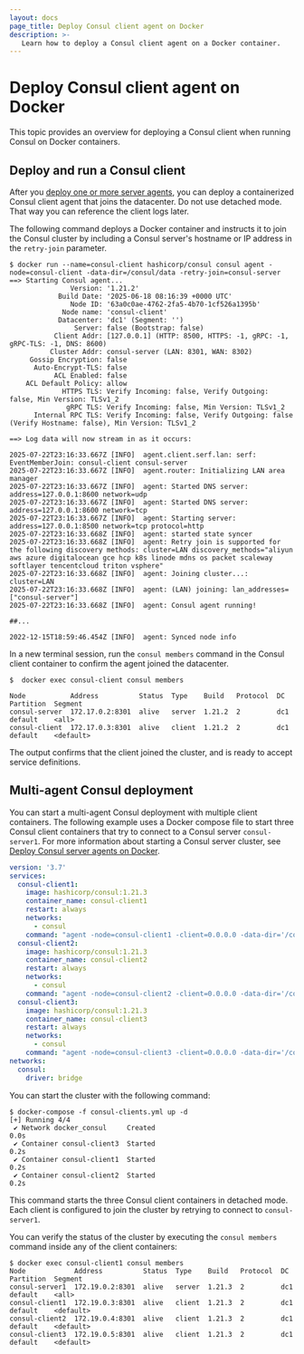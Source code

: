 ```yaml
---
layout: docs
page_title: Deploy Consul client agent on Docker
description: >-
   Learn how to deploy a Consul client agent on a Docker container.
---
```


# Deploy Consul client agent on Docker

This topic provides an overview for deploying a Consul client when running Consul on Docker containers.

## Deploy and run a Consul client

After you [deploy one or more server agents](/consul/docs/deploy/server/docker), you can deploy a containerized Consul client agent that joins the datacenter. Do not use detached mode. That way you can reference the client logs later.

The following command deploys a Docker container and instructs it to join the Consul cluster by including a Consul server's hostname or IP address in the `retry-join` parameter.

```shell-session
$ docker run --name=consul-client hashicorp/consul consul agent -node=consul-client -data-dir=/consul/data -retry-join=consul-server
==> Starting Consul agent...
               Version: '1.21.2'
            Build Date: '2025-06-18 08:16:39 +0000 UTC'
               Node ID: '63a0c0ae-4762-2fa5-4b70-1cf526a1395b'
             Node name: 'consul-client'
            Datacenter: 'dc1' (Segment: '')
                Server: false (Bootstrap: false)
           Client Addr: [127.0.0.1] (HTTP: 8500, HTTPS: -1, gRPC: -1, gRPC-TLS: -1, DNS: 8600)
          Cluster Addr: consul-server (LAN: 8301, WAN: 8302)
     Gossip Encryption: false
      Auto-Encrypt-TLS: false
           ACL Enabled: false
    ACL Default Policy: allow
             HTTPS TLS: Verify Incoming: false, Verify Outgoing: false, Min Version: TLSv1_2
              gRPC TLS: Verify Incoming: false, Min Version: TLSv1_2
      Internal RPC TLS: Verify Incoming: false, Verify Outgoing: false (Verify Hostname: false), Min Version: TLSv1_2

==> Log data will now stream in as it occurs:

2025-07-22T23:16:33.667Z [INFO]  agent.client.serf.lan: serf: EventMemberJoin: consul-client consul-server
2025-07-22T23:16:33.667Z [INFO]  agent.router: Initializing LAN area manager
2025-07-22T23:16:33.667Z [INFO]  agent: Started DNS server: address=127.0.0.1:8600 network=udp
2025-07-22T23:16:33.667Z [INFO]  agent: Started DNS server: address=127.0.0.1:8600 network=tcp
2025-07-22T23:16:33.667Z [INFO]  agent: Starting server: address=127.0.0.1:8500 network=tcp protocol=http
2025-07-22T23:16:33.668Z [INFO]  agent: started state syncer
2025-07-22T23:16:33.668Z [INFO]  agent: Retry join is supported for the following discovery methods: cluster=LAN discovery_methods="aliyun aws azure digitalocean gce hcp k8s linode mdns os packet scaleway softlayer tencentcloud triton vsphere"
2025-07-22T23:16:33.668Z [INFO]  agent: Joining cluster...: cluster=LAN
2025-07-22T23:16:33.668Z [INFO]  agent: (LAN) joining: lan_addresses=["consul-server"]
2025-07-22T23:16:33.668Z [INFO]  agent: Consul agent running!

##...

2022-12-15T18:59:46.454Z [INFO]  agent: Synced node info
```

In a new terminal session, run the `consul members` command in the Consul client container to confirm the agent joined the datacenter.

```shell-session
$  docker exec consul-client consul members
```

```plaintext hideClipboard
Node           Address          Status  Type    Build   Protocol  DC   Partition  Segment
consul-server  172.17.0.2:8301  alive   server  1.21.2  2         dc1  default    <all>
consul-client  172.17.0.3:8301  alive   client  1.21.2  2         dc1  default    <default>
```

The output confirms that the client joined the cluster, and is ready to accept service definitions.

## Multi-agent Consul deployment

You can start a multi-agent Consul deployment with multiple client containers. The following example uses a Docker compose file to start three Consul client containers that try to connect to a Consul server `consul-server1`. For more information about starting a Consul server cluster, see [Deploy Consul server agents on Docker](/docs/deploy/server/docker).

<CodeBlockConfig filename="consul-clients.yml">

```yaml
version: '3.7'
services:
  consul-client1:
    image: hashicorp/consul:1.21.3
    container_name: consul-client1
    restart: always
    networks:
      - consul
    command: "agent -node=consul-client1 -client=0.0.0.0 -data-dir='/consul/data' -retry-join=consul-server1"
  consul-client2:
    image: hashicorp/consul:1.21.3
    container_name: consul-client2
    restart: always
    networks:
      - consul
    command: "agent -node=consul-client2 -client=0.0.0.0 -data-dir='/consul/data' -retry-join=consul-server1"
  consul-client3:
    image: hashicorp/consul:1.21.3
    container_name: consul-client3
    restart: always
    networks:
      - consul
    command: "agent -node=consul-client3 -client=0.0.0.0 -data-dir='/consul/data' -retry-join=consul-server1"
networks:
  consul:
    driver: bridge
```

</CodeBlockConfig>

You can start the cluster with the following command:

```shell-session
$ docker-compose -f consul-clients.yml up -d
[+] Running 4/4
 ✔ Network docker_consul     Created                                0.0s
 ✔ Container consul-client3  Started                                0.2s
 ✔ Container consul-client1  Started                                0.2s
 ✔ Container consul-client2  Started                                0.2s
```

This command starts the three Consul client containers in detached mode. Each client is configured to join the cluster by retrying to connect to `consul-server1`.

You can verify the status of the cluster by executing the `consul members` command inside any of the client containers:

```shell-session
$ docker exec consul-client1 consul members
Node            Address          Status  Type    Build   Protocol  DC   Partition  Segment
consul-server1  172.19.0.2:8301  alive   server  1.21.3  2         dc1  default    <all>
consul-client1  172.19.0.3:8301  alive   client  1.21.3  2         dc1  default    <default>
consul-client2  172.19.0.4:8301  alive   client  1.21.3  2         dc1  default    <default>
consul-client3  172.19.0.5:8301  alive   client  1.21.3  2         dc1  default    <default>
```
